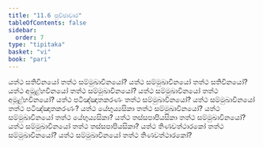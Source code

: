 ```yaml
---
title: "11.6 පුච්ඡාවාර"
tableOfContents: false
sidebar:
  order: 7
type: "tipitaka"
basket: "vi"
book: "pari"
---
```



<DynamicBreadcrumb />

<Division number="349" book="pari">

<Paragraph number="1734" book="pari">
යත්ථ සතිවිනයෝ තත්ථ සම්මුඛාවිනයෝ? යත්ථ සම්මුඛාවිනයෝ තත්ථ සතිවිනයෝ? යත්ථ අමූළ්හවිනයෝ තත්ථ සම්මුඛාවිනයෝ? යත්ථ සම්මුඛාවිනයෝ තත්ථ අමූළ්හවිනයෝ? යත්ථ පටිඤ්ඤාතකරණං තත්ථ සම්මුඛාවිනයෝ? යත්ථ සම්මුඛාවිනයෝ තත්ථ පටිඤ්ඤාතකරණං? යත්ථ යේභුය්‍යසිකා තත්ථ සම්මුඛාවිනයෝ? යත්ථ සම්මුඛාවිනයෝ තත්ථ යේභුය්‍යසිකා? යත්ථ තස්සපාපියසිකා තත්ථ සම්මුඛාවිනයෝ? යත්ථ සම්මුඛාවිනයෝ තත්ථ තස්සපාපියසිකා? යත්ථ තිණවත්ථාරකෝ තත්ථ සම්මුඛාවිනයෝ? යත්ථ සම්මුඛාවිනයෝ තත්ථ තිණවත්ථාරකෝ?
</Paragraph>
</Division>